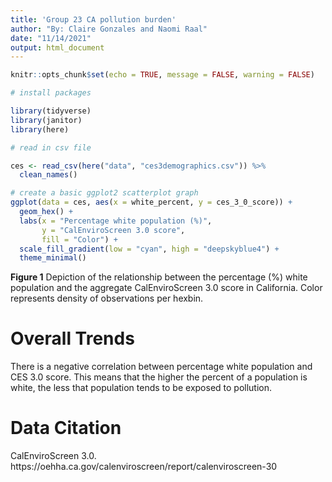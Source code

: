 ```yaml
---
title: 'Group 23 CA pollution burden'
author: "By: Claire Gonzales and Naomi Raal"
date: "11/14/2021"
output: html_document
---
```


```r
knitr::opts_chunk$set(echo = TRUE, message = FALSE, warning = FALSE)

# install packages

library(tidyverse)
library(janitor)
library(here)
```

```r
# read in csv file

ces <- read_csv(here("data", "ces3demographics.csv")) %>% 
  clean_names()
```

```r
# create a basic ggplot2 scatterplot graph
ggplot(data = ces, aes(x = white_percent, y = ces_3_0_score)) +
  geom_hex() +
  labs(x = "Percentage white population (%)",
       y = "CalEnviroScreen 3.0 score",
       fill = "Color") +
  scale_fill_gradient(low = "cyan", high = "deepskyblue4") +
  theme_minimal()

```
**Figure 1** Depiction of the relationship between the percentage (%) white population and the aggregate CalEnviroScreen 3.0 score in California. Color represents density of observations per hexbin. 


# Overall Trends

There is a negative correlation between percentage white population and CES 3.0 score. This means that the higher the percent of a population is white, the less that population tends to be exposed to pollution. 

# Data Citation

CalEnviroScreen 3.0.  https://oehha.ca.gov/calenviroscreen/report/calenviroscreen-30

